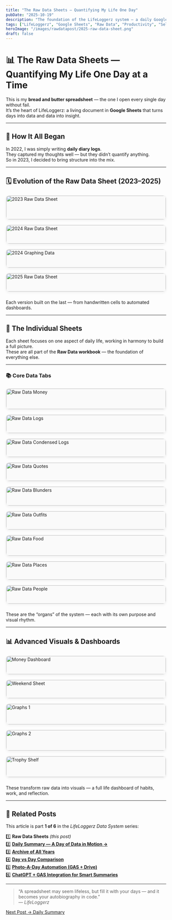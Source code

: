 ```yaml
---
title: "The Raw Data Sheets — Quantifying My Life One Day"
pubDate: "2025-10-19"
description: "The foundation of the LifeLoggerz system — a daily Google Sheet where every stat, habit, and moment gets recorded, forming the base of all future analytics."
tags: ["LifeLoggerz", "Google Sheets", "Raw Data", "Productivity", "Self-Improvement"]
heroImage: "/images/rawdatapost/2025-raw-data-sheet.png"
draft: false
---
```


# 📊 The Raw Data Sheets — Quantifying My Life One Day at a Time

This is my **bread and butter spreadsheet** — the one I open every single day without fail.  
It’s the heart of LifeLoggerz: a living document in **Google Sheets** that turns days into data and data into insight.

---

## 🌱 How It All Began
In 2022, I was simply writing **daily diary logs**.  
They captured my thoughts well — but they didn’t quantify anything.  
So in 2023, I decided to bring structure into the mix.

---

## 🗓 Evolution of the Raw Data Sheet (2023–2025)

<div class="gallery">
  <figure>
    <img src="/images/rawdatapost/2023-raw-data-sheet.png" alt="2023 Raw Data Sheet" loading="lazy"/>
    <figcaption>2023 — Barebones start: six metrics, monochrome layout, and tiny font.</figcaption>
  </figure>
  <figure>
    <img src="/images/rawdatapost/2024-raw-data-sheet.png" alt="2024 Raw Data Sheet" loading="lazy"/>
    <figcaption>2024 — Color enters; each life aspect gets its own tab.</figcaption>
  </figure>
  <figure>
    <img src="/images/rawdatapost/2024-started-graphing-data.png" alt="2024 Graphing Data" loading="lazy"/>
    <figcaption>2024 — The first graphs: productivity, habits, wellness trends.</figcaption>
  </figure>
  <figure>
    <img src="/images/rawdatapost/2025-raw-data-sheet.png" alt="2025 Raw Data Sheet" loading="lazy"/>
    <figcaption>2025 — Mature, automated, interconnected system.</figcaption>
  </figure>
</div>

Each version built on the last — from handwritten cells to automated dashboards.

---

## 🧩 The Individual Sheets
Each sheet focuses on one aspect of daily life, working in harmony to build a full picture.  
These are all part of the **Raw Data workbook** — the foundation of everything else.

---

### 📚 Core Data Tabs

<div class="gallery">
  <figure><img src="/images/rawdatapost/rawdata-money.png" alt="Raw Data Money"/><figcaption>💰 Money</figcaption></figure>
  <figure><img src="/images/rawdatapost/rawdata-logs.png" alt="Raw Data Logs"/><figcaption>📜 Logs (Complete)</figcaption></figure>
  <figure><img src="/images/rawdatapost/rawdata-logs-condensed.png" alt="Raw Data Condensed Logs"/><figcaption>⚙️ Logs (Condensed)</figcaption></figure>
  <figure><img src="/images/rawdatapost/rawdata-quotes.png" alt="Raw Data Quotes"/><figcaption>💬 Quotes</figcaption></figure>
  <figure><img src="/images/rawdatapost/rawdata-blunders.png" alt="Raw Data Blunders"/><figcaption>💥 Blunders</figcaption></figure>
  <figure><img src="/images/rawdatapost/rawdata-outfits.png" alt="Raw Data Outfits"/><figcaption>👕 Outfits</figcaption></figure>
  <figure><img src="/images/rawdatapost/rawdata-food.png" alt="Raw Data Food"/><figcaption>🍽 Food</figcaption></figure>
  <figure><img src="/images/rawdatapost/rawdata-places.png" alt="Raw Data Places"/><figcaption>📍 Places</figcaption></figure>
  <figure><img src="/images/rawdatapost/rawdata-peeps.png" alt="Raw Data People"/><figcaption>🧑‍🤝‍🧑 People</figcaption></figure>
</div>

These are the “organs” of the system — each with its own purpose and visual rhythm.

---

## 📊 Advanced Visuals & Dashboards

<div class="gallery">
  <figure><img src="/images/rawdatapost/rawdata-money-dashboard.png" alt="Money Dashboard"/><figcaption>🧮 Money Dashboard</figcaption></figure>
  <figure><img src="/images/rawdatapost/rawdata-wknd.png" alt="Weekend Sheet"/><figcaption>🎈 Weekend Sheet</figcaption></figure>
  <figure><img src="/images/rawdatapost/rawdata-graphs1.png" alt="Graphs 1"/><figcaption>📉 Graphs I</figcaption></figure>
  <figure><img src="/images/rawdatapost/rawdata-graphs2.png" alt="Graphs 2"/><figcaption>📈 Graphs II</figcaption></figure>
  <figure><img src="/images/rawdatapost/rawdata-trophyshelf.png" alt="Trophy Shelf"/><figcaption>🏆 Trophy Shelf</figcaption></figure>
</div>

These transform raw data into visuals — a full life dashboard of habits, work, and reflection.

---

## 🔗 Related Posts
This article is part **1 of 6** in the *LifeLoggerz Data System* series:

1️⃣ **Raw Data Sheets** *(this post)*  
2️⃣ [**Daily Summary — A Day of Data in Motion →**](/blog/daily-snapshot)  
3️⃣ [**Archive of All Years**](#)  
4️⃣ [**Day vs Day Comparison**](#)  
5️⃣ [**Photo-A-Day Automation (GAS + Drive)**](#)  
6️⃣ [**ChatGPT + GAS Integration for Smart Summaries**](#)

---

> “A spreadsheet may seem lifeless, but fill it with your days — and it becomes your autobiography in code.”  
> — *LifeLoggerz*

<div className="post-nav">
  <a className="btn-next" href="/blog/daily-snapshot" aria-label="Next Post: Daily Summary">Next Post → Daily Summary</a>
</div>

<style>
.gallery {
  display: grid;
  grid-template-columns: repeat(auto-fill, minmax(250px, 1fr));
  gap: 1rem;
  margin: 1.5rem 0;
}
.gallery figure {
  margin: 0;
  border-radius: 10px;
  overflow: hidden;
  background: #fafafa;
  border: 1px solid #eee;
  box-shadow: 0 3px 8px rgba(0,0,0,0.05);
}
.gallery img {
  width: 100%;
  height: auto;
  display: block;
}
.gallery figcaption {
  padding: 0.6rem 0.8rem;
  font-size: 0.9rem;
  color: #555;
  text-align: center;
}
@media (max-width: 700px) {
  .gallery {
    display: flex;
    overflow-x: auto;
    gap: 0.75rem;
    scroll-snap-type: x mandatory;
    padding-bottom: 0.5rem;
  }
  .gallery figure {
    flex: 0 0 80%;
    scroll-snap-align: start;
  }
}
</style>
